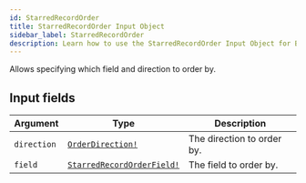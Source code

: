 ```yaml
---
id: StarredRecordOrder
title: StarredRecordOrder Input Object
sidebar_label: StarredRecordOrder
description: Learn how to use the StarredRecordOrder Input Object for Builder's API.
---
```


Allows specifying which field and direction to order by.

## Input fields

| Argument    | Type                                                                      | Description                |
| ----------- | ------------------------------------------------------------------------- | -------------------------- |
| `direction` | [`OrderDirection!`](/docs/composer/builder/api/schema/enum/OrderDirection.mdx)                   | The direction to order by. |
| `field`     | [`StarredRecordOrderField!`](/docs/composer/builder/api/schema/enum/StarredRecordOrderField.mdx) | The field to order by.     |
